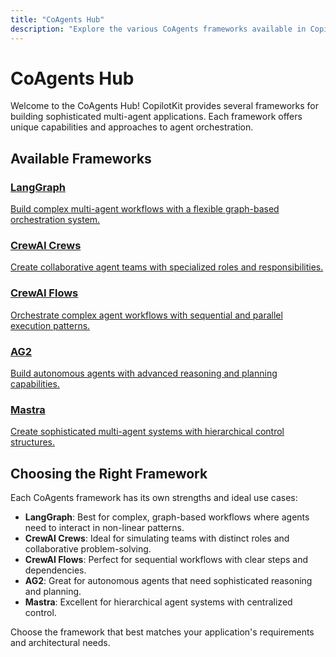 ```yaml
---
title: "CoAgents Hub"
description: "Explore the various CoAgents frameworks available in CopilotKit"
---
```


# CoAgents Hub

Welcome to the CoAgents Hub! CopilotKit provides several frameworks for building sophisticated multi-agent applications. Each framework offers unique capabilities and approaches to agent orchestration.

## Available Frameworks

<div className="grid grid-cols-1 md:grid-cols-2 lg:grid-cols-3 gap-4 mt-6">
  <a href="/langgraph" className="block p-6 bg-white dark:bg-gray-800 rounded-lg border border-gray-200 dark:border-gray-700 hover:bg-gray-50 dark:hover:bg-gray-700">
    <h3 className="text-xl font-bold mb-2">LangGraph</h3>
    <p className="text-gray-600 dark:text-gray-300">Build complex multi-agent workflows with a flexible graph-based orchestration system.</p>
  </a>
  
  <a href="/crewai-crews" className="block p-6 bg-white dark:bg-gray-800 rounded-lg border border-gray-200 dark:border-gray-700 hover:bg-gray-50 dark:hover:bg-gray-700">
    <h3 className="text-xl font-bold mb-2">CrewAI Crews</h3>
    <p className="text-gray-600 dark:text-gray-300">Create collaborative agent teams with specialized roles and responsibilities.</p>
  </a>
  
  <a href="/crewai-flows" className="block p-6 bg-white dark:bg-gray-800 rounded-lg border border-gray-200 dark:border-gray-700 hover:bg-gray-50 dark:hover:bg-gray-700">
    <h3 className="text-xl font-bold mb-2">CrewAI Flows</h3>
    <p className="text-gray-600 dark:text-gray-300">Orchestrate complex agent workflows with sequential and parallel execution patterns.</p>
  </a>
  
  <a href="/ag2" className="block p-6 bg-white dark:bg-gray-800 rounded-lg border border-gray-200 dark:border-gray-700 hover:bg-gray-50 dark:hover:bg-gray-700">
    <h3 className="text-xl font-bold mb-2">AG2</h3>
    <p className="text-gray-600 dark:text-gray-300">Build autonomous agents with advanced reasoning and planning capabilities.</p>
  </a>
  
  <a href="/mastra" className="block p-6 bg-white dark:bg-gray-800 rounded-lg border border-gray-200 dark:border-gray-700 hover:bg-gray-50 dark:hover:bg-gray-700">
    <h3 className="text-xl font-bold mb-2">Mastra</h3>
    <p className="text-gray-600 dark:text-gray-300">Create sophisticated multi-agent systems with hierarchical control structures.</p>
  </a>
</div>

## Choosing the Right Framework

Each CoAgents framework has its own strengths and ideal use cases:

- **LangGraph**: Best for complex, graph-based workflows where agents need to interact in non-linear patterns.
- **CrewAI Crews**: Ideal for simulating teams with distinct roles and collaborative problem-solving.
- **CrewAI Flows**: Perfect for sequential workflows with clear steps and dependencies.
- **AG2**: Great for autonomous agents that need sophisticated reasoning and planning.
- **Mastra**: Excellent for hierarchical agent systems with centralized control.

Choose the framework that best matches your application's requirements and architectural needs.
